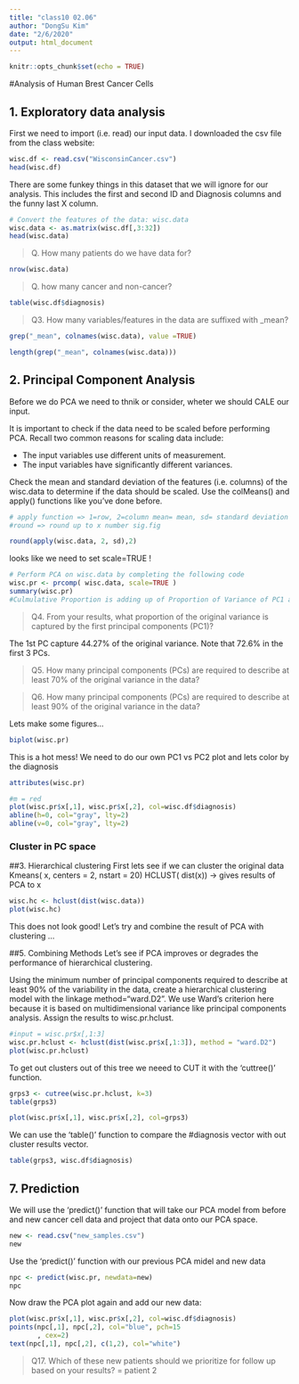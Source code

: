 ```yaml
---
title: "class10 02.06"
author: "DongSu Kim"
date: "2/6/2020"
output: html_document
---
```


```r
knitr::opts_chunk$set(echo = TRUE)
```

#Analysis of Human Brest Cancer Cells

## 1. Exploratory data analysis

First we need to import (i.e. read) our input data. I downloaded the csv file from the class website: 

```r
wisc.df <- read.csv("WisconsinCancer.csv")
head(wisc.df)
```

There are some funkey things in this dataset that we will ignore for our analysis. This includes the first and second ID and Diagnosis columns and the funny last X column.

```r
# Convert the features of the data: wisc.data
wisc.data <- as.matrix(wisc.df[,3:32])
head(wisc.data)
```

> Q. How many patients do we have data for?

```r
nrow(wisc.data)
``` 

> Q. how many cancer and non-cancer?

```r
table(wisc.df$diagnosis)
```

> Q3. How many variables/features in the data are suffixed with _mean?

```r
grep("_mean", colnames(wisc.data), value =TRUE)
```
```r
length(grep("_mean", colnames(wisc.data)))
```



## 2. Principal Component Analysis

Before we do PCA we need to thnik or consider, wheter we should CALE our input. 

It is important to check if the data need to be scaled before performing PCA. Recall two common reasons for scaling data include:

  - The input variables use different units of measurement.
  - The input variables have significantly different variances.
  
Check the mean and standard deviation of the features (i.e. columns) of the wisc.data to determine if the data should be scaled. Use the colMeans() and apply() functions like you’ve done before.

```r
# apply function => 1=row, 2=column mean= mean, sd= standard deviation
#round => round up to x number sig.fig

round(apply(wisc.data, 2, sd),2)
```


looks like we need to set scale=TRUE ! 

```r
# Perform PCA on wisc.data by completing the following code
wisc.pr <- prcomp( wisc.data, scale=TRUE )
summary(wisc.pr)
#Culmulative Proportion is adding up of Proportion of Variance of PC1 and PC2 and so on... 
```
> Q4. From your results, what proportion of the original variance is captured by the first principal components (PC1)?

The 1st PC capture 44.27% of the original variance. Note that 72.6% in the first 3 PCs.  

>Q5. How many principal components (PCs) are required to describe at least 70% of the original variance in the data?

>Q6. How many principal components (PCs) are required to describe at least 90% of the original variance in the data?

Lets make some figures...
```r
biplot(wisc.pr)
```
This is a hot mess! We need to do our own PC1 vs PC2 plot and lets color by the diagnosis 

```r
attributes(wisc.pr)
```

```r
#m = red
plot(wisc.pr$x[,1], wisc.pr$x[,2], col=wisc.df$diagnosis)
abline(h=0, col="gray", lty=2)
abline(v=0, col="gray", lty=2)    
```

### Cluster in PC space 
##3. Hierarchical clustering
First lets see if we can cluster the original data 
Kmeans( x, centers = 2, nstart = 20)
HCLUST( dist(x))
 -> gives results of PCA to x 

```r
wisc.hc <- hclust(dist(wisc.data))
plot(wisc.hc)
```
This does not look good! Let's try and combine the result of PCA with clustering ... 

##5. Combining Methods 
Let’s see if PCA improves or degrades the performance of hierarchical clustering.

Using the minimum number of principal components required to describe at least 90% of the variability in the data, create a hierarchical clustering model with the linkage method="ward.D2". We use Ward’s criterion here because it is based on multidimensional variance like principal components analysis. Assign the results to wisc.pr.hclust.

```r
#input = wisc.pr$x[,1:3]
wisc.pr.hclust <- hclust(dist(wisc.pr$x[,1:3]), method = "ward.D2")
plot(wisc.pr.hclust)
```

To get out clusters out of this tree we neeed to CUT it with the 'cuttree()' function. 

```r
grps3 <- cutree(wisc.pr.hclust, k=3)
table(grps3)
```
```r
plot(wisc.pr$x[,1], wisc.pr$x[,2], col=grps3)
```

We can use the 'table()' function to compare the #diagnosis vector with out cluster results vector. 

```r
table(grps3, wisc.df$diagnosis)
```

## 7. Prediction
We will use the 'predict()' function that will take our PCA model from before and new cancer cell data and project that data onto our PCA space.
```r
new <- read.csv("new_samples.csv")
new
```

Use the 'predict()' function with our previous PCA midel and new data 
```r
npc <- predict(wisc.pr, newdata=new)
npc
```

Now draw the PCA plot again and add our new data:
```r
plot(wisc.pr$x[,1], wisc.pr$x[,2], col=wisc.df$diagnosis)
points(npc[,1], npc[,2], col="blue", pch=15
       , cex=2)
text(npc[,1], npc[,2], c(1,2), col="white")
```
> Q17. Which of these new patients should we prioritize for follow up based on your results? = patient 2 



